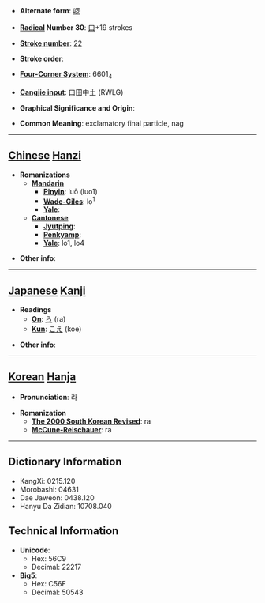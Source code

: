 * '''Alternate form''': [[啰]]

* '''[[Wiktionary:Chinese radical index| Radical]] Number 30''': [[Wiktionary:Chinese radical index 口|口]]+19 strokes

* '''[[Wiktionary:Chinese total strokes index|Stroke number]]''': [[Wiktionary:Chinese total strokes index 22|22]]

* '''Stroke order''': 

* '''[[Wiktionary:Chinese four corner index|Four-Corner System]]''': 6601<sub>4</sub>

* '''[[Wiktionary:Chinese Cangjie index|Cangjie input]]''': 口田中土 (RWLG)

* '''Graphical Significance and Origin''': 

* '''Common Meaning''': exclamatory final particle, nag

----

== [[Chinese]] [[Hanzi]] ==

* '''Romanizations'''
** '''[[Mandarin]]'''
*** '''[[Pinyin]]''': luō (luo1)
*** '''[[Wade-Giles]]''': lo<sup>1</sup>
*** '''[[Yale]]''': 
** '''[[Cantonese]]'''
*** '''[[Jyutping]]''':
*** '''[[Penkyamp]]''': 
*** '''[[Yale]]''': lo1, lo4

* '''Other info''': 

----

== [[Japanese]] [[Kanji]] ==

* '''Readings'''
** '''[[On]]''': [[ら]] (ra)
** '''[[Kun]]''': [[こえ]] (koe)

* '''Other info''':  

----

== [[Korean]] [[Hanja]] ==

* '''Pronunciation''': 라

* '''Romanization'''
** '''[[The 2000 South Korean Revised Romanization|The 2000 South Korean Revised]]''': ra
** '''[[McCune-Reischauer]]''': ra

----

== Dictionary Information ==

* KangXi: 0215.120
* Morobashi: 04631
* Dae Jaweon: 0438.120
* Hanyu Da Zidian: 10708.040

== Technical Information ==

* '''Unicode''':
** Hex: 56C9
** Decimal: 22217
* '''Big5''':
** Hex: C56F
** Decimal: 50543